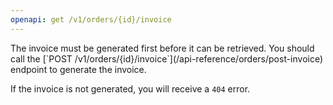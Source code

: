 ```yaml
---
openapi: get /v1/orders/{id}/invoice
---
```


<Note>
  The invoice must be generated first before it can be retrieved. You should call the [`POST /v1/orders/{id}/invoice`](/api-reference/orders/post-invoice) endpoint to generate the invoice.

If the invoice is not generated, you will receive a `404` error.

</Note>
